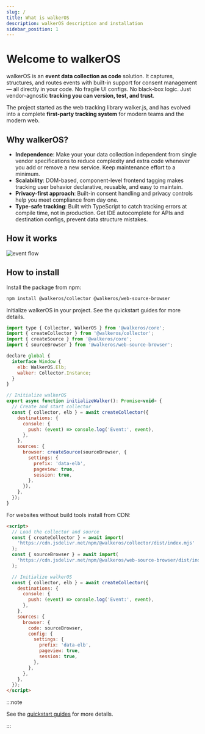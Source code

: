 ```yaml
---
slug: /
title: What is walkerOS
description: walkerOS description and installation
sidebar_position: 1
---
```



# Welcome to walkerOS

walkerOS is an **event data collection as code** solution. It captures,
structures, and routes events with built-in support for consent management — all
directly in your code. No fragile UI configs. No black-box logic. Just
vendor-agnostic **tracking you can version, test, and trust**.

The project started as the web tracking library walker.js, and has evolved into
a complete **first-party tracking system** for modern teams and the modern web.

## Why walkerOS?

- **Independence**: Make your your data collection independent from single
  vendor specifications to reduce complexity and extra code whenever you add or
  remove a new service. Keep maintenance effort to a minimum.
- **Scalability**: DOM-based, component-level frontend tagging makes tracking
  user behavior declarative, reusable, and easy to maintain.
- **Privacy-first approach**: Built-in consent handling and privacy controls
  help you meet compliance from day one.
- **Type-safe tracking**: Built with TypeScript to catch tracking errors at
  compile time, not in production. Get IDE autocomplete for APIs and destination
  configs, prevent data structure mistakes.

## How it works

![event flow](/diagrams/walkerosflowdark.png)

## How to install

<Tabs>
  <TabItem value="npm" label="npm" default>

Install the package from npm:

```bash
npm install @walkeros/collector @walkeros/web-source-browser
```

Initialize walkerOS in your project. See the quickstart guides for more details.

```javascript
import type { Collector, WalkerOS } from '@walkeros/core';
import { createCollector } from '@walkeros/collector';
import { createSource } from '@walkeros/core';
import { sourceBrowser } from '@walkeros/web-source-browser';

declare global {
  interface Window {
    elb: WalkerOS.Elb;
    walker: Collector.Instance;
  }
}

// Initialize walkerOS
export async function initializeWalker(): Promise<void> {
  // Create and start collector
  const { collector, elb } = await createCollector({
    destinations: {
      console: {
        push: (event) => console.log('Event:', event),
      },
    },
    sources: {
      browser: createSource(sourceBrowser, {
        settings: {
          prefix: 'data-elb',
          pageview: true,
          session: true,
        },
      }),
    },
  });
}
```

  </TabItem>
  <TabItem value="script" label="script">

For websites without build tools install from CDN:

```html
<script>
  // Load the collector and source
  const { createCollector } = await import(
    'https://cdn.jsdelivr.net/npm/@walkeros/collector/dist/index.mjs'
  );
  const { sourceBrowser } = await import(
    'https://cdn.jsdelivr.net/npm/@walkeros/web-source-browser/dist/index.mjs'
  );

  // Initialize walkerOS
  const { collector, elb } = await createCollector({
    destinations: {
      console: {
        push: (event) => console.log('Event:', event),
      },
    },
    sources: {
      browser: {
        code: sourceBrowser,
        config: {
          settings: {
            prefix: 'data-elb',
            pageview: true,
            session: true,
          },
        },
      },
    },
  });
</script>
```

  </TabItem>
</Tabs>

:::note

See the [quickstart guides](./getting-started/quickstart/) for more details.

:::
